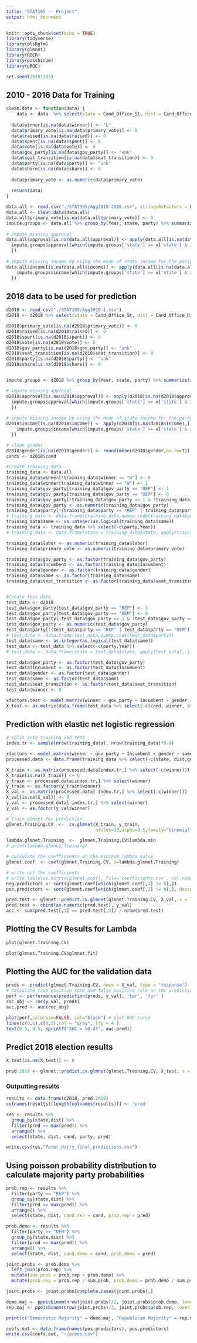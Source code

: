 ```yaml
---
title: "STAT195 -- Project"
output: html_document
---
```


```r
knitr::opts_chunk$set(echo = TRUE)
library(tidyverse)
library(plsRglm)
library(glmnet)
library(ROCR)
library(poisbinom)
library(pROC)
```

```r
set.seed(20181105)
```


## 2010 - 2016 Data for Training
```r
clean.data <- function(data) {
    data <- data  %>% select(state = Cand_Office_St, dist = Cand_Office_Dist_x, party = Cand_Party_Affiliation,Year,vote = recent_presidential_vote, bachelor = percent_bachelor_or_above, gov_party, share = Party_Previous_Vote_Share, Incumbent, minority = minority_percentage, gender = Gender, approval = Presidential_Approval_Rating, same = Same_Party_As_President, seat_transition, income = Median_Income, name = name_commonness, primary_vote = Primary.Vote.Percent, labor = labor_force, raised = Raised, spent = Spent, winner = `GE.WINNER.INDICATOR`) %>% filter(!is.na(dist) & !is.na(minority))
  
  data$winner[is.na(data$winner)] <- "L"
  data$primary_vote[is.na(data$primary_vote)] <- 0
  data$raised[is.na(data$raised)] <- 0
  data$spent[is.na(data$spent)] <- 0
  data$vote[is.na(data$vote)] <- 0
  data$gov_party[is.na(data$gov_party)] <- "unk"
  data$seat_transition[is.na(data$seat_transition)] <- 9
  data$party[is.na(data$party)] <- "unk"
  data$share[is.na(data$share)] <- 0
  
  data$primary_vote <- as.numeric(data$primary_vote)
  
  return(data)
}

data.all <- read.csv("./STAT195/Agg2010-2016.csv", stringsAsFactors = F)
data.all <- clean.data(data.all)
data.all$primary_vote[is.na(data.all$primary_vote)] <- 0
impute.groups <- data.all %>% group_by(Year, state, party) %>% summarize(approval = mean(approval, na.rm=T), income=mean(income, na.rm=T))
    
# impute missing approval
data.all$approval[is.na(data.all$approval)] <- apply(data.all[is.na(data.all$approval),], 1, function(x){
  impute.groups$approval[which(impute.groups['state'] == x['state'] & impute.groups['party'] == x['party'] & impute.groups['Year'] == x['Year'])]
  })
  
# impute missing income by using the mean of state income for the party
data.all$income[is.na(data.all$income)] <- apply(data.all[is.na(data.all$income),], 1, function(x){
    impute.groups$income[which(impute.groups['state'] == x['state'] & impute.groups['party'] == x['party'] & impute.groups['Year'] == x['Year'])]
  })

```

## 2018 data to be used for prediction
```r
d2018 <- read_csv("./STAT195/Agg2018-1.csv")
d2018 <- d2018 %>% select(state = Cand_Office_St, dist = Cand_Office_Dist_x, party = Cand_Party_Affiliation,Year,vote = recent_presidential_vote, bachelor = percent_bachelor_or_above, gov_party, share = Party_Previous_Vote_Share, Incumbent, minority = minority_percentage, gender = Gender, approval = Presidential_Approval_Rating, same = Same_Party_As_President, seat_transition, income = Median_Income, name = name_commonness, primary_vote = Primary.Vote.Percent, labor = labor_force, raised = Raised, spent = Spent,cand = Cand_Name) %>% filter(!is.na(dist) & !is.na(minority))

d2018$primary_vote[is.na(d2018$primary_vote)] <- 0
d2018$raised[is.na(d2018$raised)] <- 0
d2018$spent[is.na(d2018$spent)] <- 0
d2018$vote[is.na(d2018$vote)] <- 0
d2018$gov_party[is.na(d2018$gov_party)] <- "unk"
d2018$seat_transition[is.na(d2018$seat_transition)] <- 9
d2018$party[is.na(d2018$party)] <- "unk"
d2018$share[is.na(d2018$share)] <- 0


impute.groups <- d2018 %>% group_by(Year, state, party) %>% summarize(approval = mean(approval), income=mean(income))

# impute missing approval
d2018$approval[is.na(d2018$approval)] <- apply(d2018[is.na(d2018$approval),], 1, function(x){
  impute.groups$approval[which(impute.groups['state'] == x['state'] & impute.groups['party'] == x['party'] & impute.groups['Year'] == x['Year'])[1]]
  })
  
# impute missing income by using the mean of state income for the party
d2018$income[is.na(d2018$income)] <- apply(d2018[is.na(d2018$income),], 1, function(x){
    impute.groups$income[which(impute.groups['state'] == x['state'] & impute.groups['party'] == x['party'] & impute.groups['Year'] == x['Year'])]
  })

# clean gender
d2018$gender[is.na(d2018$gender)] <- round(mean(d2018$gender,na.rm=T))
cands <- d2018$cand

#create training data
training_data <- data.all
training_data$winner[!training_data$winner == "W"] <- 0
training_data$winner[training_data$winner == "W"] <- 1
training_data$gov_party[training_data$gov_party == "REP"] <- 1
training_data$gov_party[training_data$gov_party == "DEM"] <- 0
training_data$gov_party[!training_data$gov_party == 1 & !training_data$gov_party == 0] <- round(mean(as.numeric(training_data$gov_party[training_data$gov_party == 1 | training_data$gov_party == 0])))
training_data$gov_party <- as.numeric(training_data$gov_party)
training_data$party[!(training_data$party == "REP" | training_data$party == "DEM")] <- "OTH" 
# training_data <- data.frame(training_data,dummy.code(training_data$party)) ??
training_data$same <- as.integer(as.logical(training_data$same)) 
training_data <- training_data %>% select(-c(party,Year))
# training_data <- data.frame(state = training_data$state, apply(training_data[,-1],2, as.numeric))

training_data$labor <- as.numeric(training_data$labor)
training_data$primary_vote <- as.numeric(training_data$primary_vote)

training_data$gov_party <- as.factor(training_data$gov_party)
training_data$Incumbent <- as.factor(training_data$Incumbent)
training_data$gender <- as.factor(training_data$gender)
training_data$same <- as.factor(training_data$same)
training_data$seat_transition <- as.factor(training_data$seat_transition)


#Create test data
test_data <- d2018
test_data$gov_party[test_data$gov_party == "REP"] <- 1
test_data$gov_party[test_data$gov_party == "DEM"] <- 0
test_data$gov_party[!test_data$gov_party == 1 & !test_data$gov_party == 0] <- round(mean(as.numeric(test_data$gov_party[test_data$gov_party == 1 | test_data$gov_party == 0])))
test_data$gov_party <- as.numeric(test_data$gov_party)
test_data$party[!(test_data$party == "REP" | test_data$party == "DEM")] <- "OTH" 
# test_data <- data.frame(test_data,dummy.code(test_data$party))
test_data$same <- as.integer(as.logical(test_data$same)) 
test_data <- test_data %>% select(-c(party,Year))
# test_data <- data.frame(state = test_data$state, apply(test_data[,-1],2, as.numeric))

test_data$gov_party <- as.factor(test_data$gov_party)
test_data$Incumbent <- as.factor(test_data$Incumbent)
test_data$gender <- as.factor(test_data$gender)
test_data$same <- as.factor(test_data$same)
test_data$seat_transition <- as.factor(test_data$seat_transition)
test_data$winner <- 0

xfactors.test <- model.matrix(winner ~ gov_party + Incumbent + gender + same + seat_transition, test_data)
X_test <- as.matrix(data.frame(test_data %>% select(-c(cand, winner, state, dist,gov_party, Incumbent, gender, same, seat_transition)), xfactors.test))

```

## Prediction with elastic net logistic regression
```r
# split into training and test
index.tr <- sample(nrow(training_data), nrow(training_data)*0.8)

xfactors <- model.matrix(winner ~ gov_party + Incumbent + gender + same + seat_transition, training_data)
processed.data <- data.frame(training_data %>% select(-c(state, dist,gov_party, Incumbent, gender, same, seat_transition)), xfactors)

X_train <- as.matrix(processed.data[index.tr,] %>% select(-c(winner)))
X_train[is.na(X_train)] <- 0
y_train <- processed.data[index.tr,] %>% select(winner)
y_train <- as.factor(y_train$winner)
X_val <- as.matrix(processed.data[-index.tr,] %>% select(-c(winner)))
X_val[is.na(X_val)] <- 0
y_val <- processed.data[-index.tr,] %>% select(winner)
y_val <- as.factor(y_val$winner)

# Train glmnet for prediction
glmnet.Training.CV  <-  cv.glmnet(X_train, y_train,
                                  nfolds=10,alpha=0.5,family="binomial")

lambda.glmnet.Training  <-  glmnet.Training.CV$lambda.min 
# print(lambda.glmnet.Training)

# calculate the coefficients at the minimum lambda value
glmnet.coef  <- coef(glmnet.Training.CV, s=lambda.glmnet.Training)

# write out the coefficients
# write.table(as.matrix(glmnet.coef), file='coefficients.csv', col.names = F, sep="\t")
neg.predictors <- sort(glmnet.coef[which(glmnet.coef[,1] != 0),])
pos.predictors <- sort(glmnet.coef[which(glmnet.coef[,1] != 0),], decreasing = T)

pred.test <- glmnet::predict.cv.glmnet(glmnet.Training.CV, X_val, s = lambda.glmnet.Training, type = "class")
pred.test <- cbind(as.numeric(pred.test), y_val)
acc <- sum(pred.test[,1] == pred.test[,2]) / nrow(pred.test)
```

## Plotting the CV Results for Lambda
```r
plot(glmnet.Training.CV)
```

```r
plot(glmnet.Training.CV$glmnet.fit)
```

## Plotting the AUC for the validation data
```r
preds <- predict(glmnet.Training.CV, newx = X_val, type = 'response')
# Calculate true positive rate and false positive rate on the prediction object
perf <- performance(prediction(preds, y_val), 'tpr', 'fpr' )
roc_obj <- roc(y_val, preds)
auc.pred <- auc(roc_obj)

plot(perf,colorize=FALSE, col="black") # plot ROC curve
lines(c(0,1),c(0,1),col = "gray", lty = 4 )
text(0.5, 0.5, sprintf("AUC = %0.4f", auc.pred))
```


## Predict 2018 election results
```r
X_test[is.na(X_test)] <- 0

pred.2018 <- glmnet::predict.cv.glmnet(glmnet.Training.CV, X_test, s = lambda.glmnet.Training, type = 'response')
```

### Outputting results
```r
results <- data.frame(d2018, pred.2018)
colnames(results)[length(colnames(results))] <- 'pred'

res <- results %>% 
  group_by(state,dist) %>% 
  filter(pred == max(pred)) %>% 
  arrange() %>%
  select(state, dist, cand, party, pred)

write.csv(res,"Peter_Harry_final_predictions.csv")
```

## Using poisson probability distribution to calculate majority party probabilities
```r
prob.rep <- results %>% 
  filter(party == "REP") %>%
  group_by(state,dist) %>% 
  filter(pred == max(pred)) %>% 
  arrange() %>%
  select(state, dist, cand.rep = cand, prob.rep = pred)

prob.demo <- results %>% 
  filter(party == "DEM") %>%
  group_by(state,dist) %>% 
  filter(pred == max(pred)) %>% 
  arrange() %>%
  select(state, dist, cand.demo = cand, prob.demo = pred)

joint.probs <- prob.demo %>% 
  left_join(prob.rep) %>% 
  mutate(sum.prob = prob.rep + prob.demo) %>%
  mutate(prob.rep = prob.rep / sum.prob, prob.demo = prob.demo / sum.prob)

joint.probs <- joint.probs[complete.cases(joint.probs),]

demo.maj <- ppoisbinom(nrow(joint.probs)/2, joint.probs$prob.demo, lower_tail = F)
rep.maj <- ppoisbinom(nrow(joint.probs)/2, joint.probs$prob.rep, lower_tail = F)

print(c("Democratic Majority" = demo.maj, "Republican Majority" = rep.maj))
```


```r
coefs.out <- data.frame(names(pos.predictors), pos.predictors)
write.csv(coefs.out, "~/preds.csv")
```

